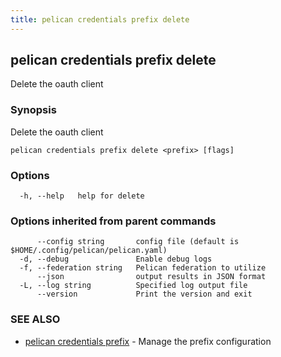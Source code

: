```yaml
---
title: pelican credentials prefix delete
---
```


## pelican credentials prefix delete

Delete the oauth client

### Synopsis

Delete the oauth client

```
pelican credentials prefix delete <prefix> [flags]
```

### Options

```
  -h, --help   help for delete
```

### Options inherited from parent commands

```
      --config string       config file (default is $HOME/.config/pelican/pelican.yaml)
  -d, --debug               Enable debug logs
  -f, --federation string   Pelican federation to utilize
      --json                output results in JSON format
  -L, --log string          Specified log output file
      --version             Print the version and exit
```

### SEE ALSO

* [pelican credentials prefix](/commands-reference/credentials/prefix/)	 - Manage the prefix configuration
